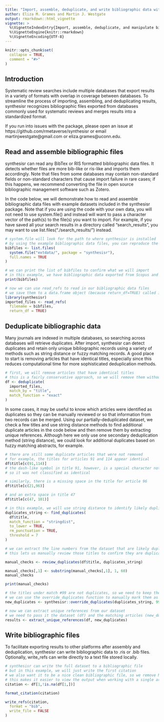 ```yaml
---
title: "Import, assemble, deduplicate, and write bibliographic data with synthesisr"
author: Eliza M. Grames and Martin J. Westgate
output: rmarkdown::html_vignette
vignette: >
  %\VignetteIndexEntry{Import, assemble, deduplicate, and manipulate bibliographic data}
  %\VignetteEngine{knitr::rmarkdown}
  %\VignetteEncoding{UTF-8}
---
```


```r
knitr::opts_chunk$set(
  collapse = TRUE,
  comment = "#>"
)
```

## Introduction

Systematic review searches include multiple databases that export results in a variety of formats with overlap in coverage between databases. To streamline the process of importing, assembling, and deduplicating results, synthesisr recognizes bibliographic files exported from databases commonly used for systematic reviews and merges results into a standardized format.  

If you run into issues with the package, please open an issue at https://github.com/rmetaverse/synthesisr or email martinjwestgate@gmail.com or eliza.grames@uconn.edu.

## Read and assemble bibliographic files

synthesisr can read any BibTex or RIS formatted bibliographic data files. It detects whether files are more bib-like or ris-like and imports them accordingly. Note that files from some databases may contain non-standard fields or non-standard characters that cause import failure in rare cases; if this happens, we recommend converting the file in open source bibliographic management software such as Zotero.

In the code below, we will demonstrate how to read and assemble bibliographic data files with example datasets included in the synthesisr package. Note that if you are using the code with your own data, you will not need to use system.file() and instead will want to pass a character vector of the path(s) to the file(s) you want to import. For example, if you have saved all your search results in a directory called "search_results", you may want to use list.files("./search_results/") instead.

```r
# system.file will look for the path to where synthesisr is installed
# by using the example bibliographic data files, you can reproduce the vignette
bibfiles <- list.files(
  system.file("extdata/", package = "synthesisr"),
  full.names = TRUE
)

# we can print the list of bibfiles to confirm what we will import
# in this example, we have bibliographic data exported from Scopus and Zoological Record
print(bibfiles)

# now we can use read_refs to read in our bibliographic data files
# we save them to a data.frame object (because return_df=TRUE) called imported_files
library(synthesisr)
imported_files <- read_refs(
  filename = bibfiles,
  return_df = TRUE)

```

## Deduplicate bibliographic data

Many journals are indexed in multiple databases, so searching across databases will retrieve duplicates. After import, synthesisr can detect duplicates and retain only unique bibliographic records using a variety of methods such as string distance or fuzzy matching records. A good place to start is removing articles that have identical titles, especially since this reduces computational time for more sophisticated deduplication methods.

```r
# first, we will remove articles that have identical titles
# this is a fairly conservative approach, so we will remove them without review
df <- deduplicate(
  imported_files,
  match_by = "title",
  match_function = "exact"
)

```

In some cases, it may be useful to know which articles were identified as duplicates so they can be manually reviewed or so that information from two records can be merged. Using our partially-deduplicated dataset, we check a few titles and use string distance methods to find additional duplicate articles in the code below and then remove them by extracting unique references. Although here we only use one secondary deduplication method (string distance), we could look for additional duplicates based on fuzzy matching abstracts, for example.

```r
# there are still some duplicate articles that were not removed
# for example, the titles for articles 91 and 114 appear identical
df$title[c(91,114)]
# the dash-like symbol in title 91, however, is a special character not punctuation
# so it was not classified as identical

# similarly, there is a missing space in the title for article 96
df$title[c(21,96)]

# and an extra space in title 47
df$title[c(47, 101)]

# in this example, we will use string distance to identify likely duplicates
duplicates_string <- find_duplicates(
  df$title,
  match_function = "stringdist",
  to_lower = TRUE,
  rm_punctuation = TRUE,
  threshold = 7
)

# we can extract the line numbers from the dataset that are likely duplicated
# this lets us manually review those titles to confirm they are duplicates

manual_checks <- review_duplicates(df$title, duplicates_string)

```

```r
manual_checks[,1] <- substring(manual_checks[,1], 1, 60)
manual_checks
```


```r
print(manual_checks)

# the titles under match #99 are not duplicates, so we need to keep them both
# we can use the override_duplicates function to manually mark them as unique
new_duplicates <- synthesisr::override_duplicates(duplicates_string, 99)

# now we can extract unique references from our dataset
# we need to pass it the dataset (df) and the matching articles (new_duplicates)
results <- extract_unique_references(df, new_duplicates)

```

## Write bibliographic files

To facilitate exporting results to other platforms after assembly and deduplication, synthesisr can write bibliographic data to .ris or .bib files. Optionally, write_refs can write directly to a text file stored locally.

```r

# synthesisr can write the full dataset to a bibliographic file
# but in this example, we will just write the first citation
# we also want it to be a nice clean bibliographic file, so we remove NA data
# this makes it easier to view the output when working with a single article
citation <- df[1,!is.na(df[1,])]

format_citation(citation)

write_refs(citation,
  format = "bib",
  write_file = FALSE
)

```
